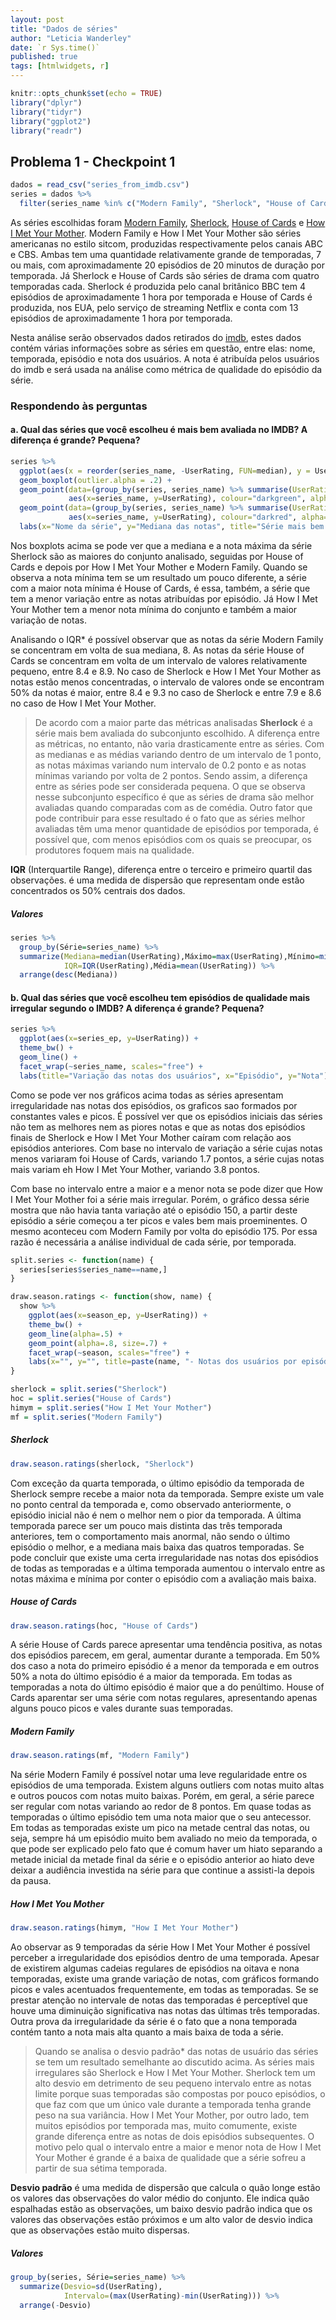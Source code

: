 ```yaml
---
layout: post
title: "Dados de séries"
author: "Leticia Wanderley"
date: `r Sys.time()`
published: true
tags: [htmlwidgets, r]
---
```


```r
knitr::opts_chunk$set(echo = TRUE)
library("dplyr")
library("tidyr")
library("ggplot2")
library("readr")
```

## Problema 1 - Checkpoint 1

```r
dados = read_csv("series_from_imdb.csv")
series = dados %>% 
  filter(series_name %in% c("Modern Family", "Sherlock", "House of Cards", "How I Met Your Mother"))
```
As séries escolhidas foram [Modern Family](http://www.imdb.com/title/tt1442437/), [Sherlock](http://www.imdb.com/title/tt1475582/), [House of Cards](http://www.imdb.com/title/tt1856010/) e [How I Met Your Mother](http://www.imdb.com/title/tt0460649/). Modern Family e How I Met Your Mother são séries americanas no estilo sitcom, produzidas respectivamente pelos canais ABC e CBS. Ambas tem uma quantidade relativamente grande de temporadas, 7 ou mais, com aproximadamente 20 episódios de 20 minutos de duração por temporada.
Já Sherlock e House of Cards são séries de drama com quatro temporadas cada. Sherlock é produzida pelo canal britânico BBC tem 4 episódios de aproximadamente 1 hora por temporada e House of Cards é produzida, nos EUA, pelo serviço de streaming Netflix e conta com 13 episódios de aproximadamente 1 hora por temporada.

Nesta análise serão observados dados retirados do [imdb](http://www.imdb.com/), estes dados contém várias informações sobre as séries em questão, entre elas: nome, temporada, episódio e nota dos usuários. A nota é atribuída pelos usuários do imdb e será usada na análise como métrica de qualidade do episódio da série. 

### Respondendo às perguntas

#### a. Qual das séries que você escolheu é mais bem avaliada no IMDB? A diferença é grande? Pequena?

```r
series %>% 
  ggplot(aes(x = reorder(series_name, -UserRating, FUN=median), y = UserRating)) + theme_bw() +
  geom_boxplot(outlier.alpha = .2) +
  geom_point(data=(group_by(series, series_name) %>% summarise(UserRating=max(UserRating))), 
             aes(x=series_name, y=UserRating), colour="darkgreen", alpha=.8) +
  geom_point(data=(group_by(series, series_name) %>% summarise(UserRating=min(UserRating))), 
             aes(x=series_name, y=UserRating), colour="darkred", alpha=.8) +
  labs(x="Nome da série", y="Mediana das notas", title="Série mais bem avaliada")
```

Nos boxplots acima se pode ver que a mediana e a nota máxima da série Sherlock são as maiores do conjunto analisado, seguidas por House of Cards e depois por How I Met Your Mother e Modern Family. Quando se observa a nota mínima tem se um resultado um pouco diferente, a série com a maior nota mínima é House of Cards, é essa, também, a série que tem a menor variação entre as notas atribuídas por episódio. Já How I Met Your Mother tem a menor nota mínima do conjunto e também a maior variação de notas.

Analisando o IQR* é possível observar que as notas da série Modern Family se concentram em volta de sua mediana, 8. As notas da série House of Cards se concentram em volta de um intervalo de valores relativamente pequeno, entre 8.4 e 8.9. No caso de Sherlock e How I Met Your Mother as notas estão menos concentradas, o intervalo de valores onde se encontram 50% da notas é maior, entre 8.4 e 9.3 no caso de Sherlock e entre 7.9 e 8.6 no caso de How I Met Your Mother.

> De acordo com a maior parte das métricas analisadas __Sherlock__ é a série mais bem avaliada do subconjunto escolhido. A diferença entre as métricas, no entanto, não varia drasticamente entre as séries. Com as medianas e as médias variando dentro de um intervalo de 1 ponto, as notas máximas variando num intervalo de 0.2 ponto e as notas mínimas variando por volta de 2 pontos. Sendo assim, a diferença entre as séries pode ser considerada pequena. O que se observa nesse subconjunto específico é que as séries de drama são melhor avaliadas quando comparadas com as de comédia. Outro fator que pode contribuir para esse resultado é o fato que as séries melhor avaliadas têm uma menor quantidade de episódios por temporada, é possível que, com menos episódios com os quais se preocupar, os produtores foquem mais na qualidade. 

__IQR__ (Interquartile Range), diferença entre o terceiro e primeiro quartil das observações. é uma medida de dispersão que representam onde estão concentrados os 50% centrais dos dados. 

##### Valores

```r
series %>%
  group_by(Série=series_name) %>% 
  summarize(Mediana=median(UserRating),Máximo=max(UserRating),Mínimo=min(UserRating),
            IQR=IQR(UserRating),Média=mean(UserRating)) %>%
  arrange(desc(Mediana))
```

#### b. Qual das séries que você escolheu tem episódios de qualidade mais irregular segundo o IMDB? A diferença é grande? Pequena?

```r
series %>%
  ggplot(aes(x=series_ep, y=UserRating)) + 
  theme_bw() +
  geom_line() +
  facet_wrap(~series_name, scales="free") +
  labs(title="Variação das notas dos usuários", x="Episódio", y="Nota")
```

Como se pode ver nos gráficos acima todas as séries apresentam irregularidade nas notas dos episódios, os graficos sao formados por constantes vales e picos. É possível ver que os episódios iniciais das séries não tem as melhores nem as piores notas e que as notas dos episódios finais de Sherlock e How I Met Your Mother caíram com relação aos episódios anteriores. Com base no intervalo de variação a série cujas notas menos variaram foi House of Cards, variando 1.7 pontos, a série cujas notas mais variam eh How I Met Your Mother, variando 3.8 pontos.

Com base no intervalo entre a maior e a menor nota se pode dizer que How I Met Your Mother foi a série mais irregular. Porém, o gráfico dessa série mostra que não havia tanta variação até o episódio 150, a partir deste episódio a série começou a ter picos e vales bem mais proeminentes. O mesmo aconteceu com Modern Family por volta do episódio 175. Por essa razão é necessária a análise individual de cada série, por temporada.

``` r
split.series <- function(name) {
  series[series$series_name==name,]
} 

draw.season.ratings <- function(show, name) {
  show %>%
    ggplot(aes(x=season_ep, y=UserRating)) + 
    theme_bw() +
    geom_line(alpha=.5) +
    geom_point(alpha=.8, size=.7) +
    facet_wrap(~season, scales="free") +
    labs(x="", y="", title=paste(name, "- Notas dos usuários por episódio por temporada"))
}

sherlock = split.series("Sherlock")
hoc = split.series("House of Cards")
himym = split.series("How I Met Your Mother")
mf = split.series("Modern Family")
```

##### Sherlock

```r
draw.season.ratings(sherlock, "Sherlock")
```

Com exceção da quarta temporada, o último episódio da temporada de Sherlock sempre recebe a maior nota da temporada. Sempre existe um vale no ponto central da temporada e, como observado anteriormente, o episódio inicial não é nem o melhor nem o pior da temporada. A última temporada parece ser um pouco mais distinta das três temporada anteriores, tem o comportamento mais anormal, não sendo o último episódio o melhor, e a mediana mais baixa das quatros temporadas. Se pode concluir que existe uma certa irregularidade nas notas dos episódios de todas as temporadas e a última temporada aumentou o intervalo entre as notas máxima e mínima por conter o episódio com a avaliação mais baixa.

##### House of Cards

```r
draw.season.ratings(hoc, "House of Cards")
```

A série House of Cards parece apresentar uma tendência positiva, as notas dos episódios parecem, em geral, aumentar durante a temporada. Em 50% dos caso a nota do primeiro episódio é a menor da temporada e em outros 50% a nota do último episódio é a maior da temporada. Em todas as temporadas a nota do último episódio é maior que a do penúltimo. House of Cards aparentar ser uma série com notas regulares, apresentando apenas alguns pouco picos e vales durante suas temporadas.

##### Modern Family

```r
draw.season.ratings(mf, "Modern Family")
```

Na série Modern Family é possível notar uma leve regularidade entre os episódios de uma temporada. Existem alguns outliers com notas muito altas e outros poucos com notas muito baixas. Porém, em geral, a série parece ser regular com notas variando ao redor de 8 pontos. Em quase todas as temporadas o último episódio tem uma nota maior que o seu antecessor. Em todas as temporadas existe um pico na metade central das notas, ou seja, sempre há um episódio muito bem avaliado no meio da temporada, o que pode ser explicado pelo fato que é comum haver um hiato separando a metade inicial da metade final da série e o episódio anterior ao hiato deve deixar a audiência investida na série para que continue a assisti-la depois da pausa.

##### How I Met You Mother

```r
draw.season.ratings(himym, "How I Met Your Mother")
```

Ao observar as 9 temporadas da série How I Met Your Mother é possível perceber a irregularidade dos episódios dentro de uma temporada. Apesar de existirem algumas cadeias regulares de episódios na oitava e nona temporadas, existe uma grande variação de notas, com gráficos formando picos e vales acentuados frequentemente, em todas as temporadas. Se se prestar atenção no intervale de notas das temporadas é perceptível que houve uma diminuição significativa nas notas das últimas três temporadas. Outra prova da irregularidade da série é o fato que a nona temporada contém tanto a nota mais alta quanto a mais baixa de toda a série.

> Quando se analisa o desvio padrão* das notas de usuário das séries se tem um resultado semelhante ao discutido acima. As séries mais irregulares são Sherlock e How I Met Your Mother. Sherlock tem um alto desvio em detrimento de seu pequeno intervalo entre as notas limite porque suas temporadas são compostas por pouco episódios, o que faz com que um único vale durante a temporada tenha grande peso na sua variância. How I Met Your Mother, por outro lado, tem muitos episódios por temporada mas, muito comumente, existe grande diferença entre as notas de dois episódios subsequentes. O motivo pelo qual o intervalo entre a maior e menor nota de How I Met Your Mother é grande é a baixa de qualidade que a série sofreu a partir de sua sétima temporada.

__Desvio padrão__ é uma medida de dispersão que calcula o quão longe estão os valores das observações do valor médio do conjunto. Ele indica quão espalhadas estão as observações, um baixo desvio padrão indica que os valores das observações estão próximos e um alto valor de desvio indica que as observações estão muito dispersas.

##### Valores

```r
group_by(series, Série=series_name) %>% 
  summarize(Desvio=sd(UserRating), 
            Intervalo=(max(UserRating)-min(UserRating))) %>%
  arrange(-Desvio)
```
